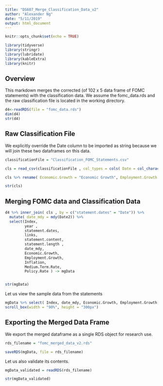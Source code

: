 ```yaml
---
title: "DS607_Merge_Classification_Data_v2"
author: "Alexander Ng"
date: "5/11/2019"
output: html_document
---
```


```r
knitr::opts_chunk$set(echo = TRUE)
```

```r
library(tidyverse)
library(stringr)
library(lubridate)
library(kableExtra)
library(knitr)
```

## Overview

This markdown merges the corrected (of 102 x 5 data frame of FOMC statements) with the classification data.
We assume the fomc_data.rds and the raw classification file is located in the working directory.



```r
d4<-readRDS(file = "fomc_data.rds")
dim(d4)
str(d4)
```

## Raw Classification File

We explicitly override the Date column to be imported as string because we will join these two dataframes on this data.

```r
classificationFile = "Classification_FOMC_Statements.csv"

cls = read_csv(classificationFile , col_types = cols( Date = col_character() ) )

cls %>% rename( Economic.Growth = "Economic Growth", Employment.Growth = "Employment Growth", Medium.Term.Rate = "Medium Term Rate", Policy.Rate = "Policy Rate") -> cls

str(cls)

```

## Merging FOMC data and Classification Data

```r

d4 %>% inner_join( cls , by = c("statement.dates" = "Date")) %>%
  mutate( date_mdy = mdy(Date2)) %>%
  select(Index, 
         year ,
         statement.dates, 
         links, 
         statement.content, 
         statement.length ,
         date_mdy,
         Economic.Growth,
         Employment.Growth,
         Inflation,
         Medium.Term.Rate,
         Policy.Rate ) -> mgData


str(mgData)
```

Let us view the sample data from the statements

```r
mgData %>% select( Index, date_mdy, Economic.Growth, Employment.Growth, Inflation, Medium.Term.Rate, Policy.Rate) %>% kable() %>% kable_styling(bootstrap_options = c("hover", "striped")) %>%
scroll_box(width = "90%", height = "300px")

```

## Exporting the Merged Data Frame

We export the merged dataframe as a single RDS object for research use.

```r
rds_filename = "fomc_merged_data_v2.rds"

saveRDS(mgData, file = rds_filename)
```

Let us also validate its contents.

```r

mgData_validated = readRDS(rds_filename)

str(mgData_validated)
```